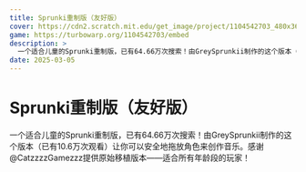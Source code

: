 ```yaml
---
title: Sprunki重制版（友好版）
cover: https://cdn2.scratch.mit.edu/get_image/project/1104542703_480x360.png
game: https://turbowarp.org/1104542703/embed
description: >
  一个适合儿童的Sprunki重制版，已有64.66万次搜索！由GreySprunkii制作的这个版本（已有10.6万次观看）让你可以安全地拖放角色来创作音乐。感谢@CatzzzzGamezzz提供原始移植版本——适合所有年龄段的玩家！
date: 2025-03-05
---
```


# Sprunki重制版（友好版）

一个适合儿童的Sprunki重制版，已有64.66万次搜索！由GreySprunkii制作的这个版本（已有10.6万次观看）让你可以安全地拖放角色来创作音乐。感谢@CatzzzzGamezzz提供原始移植版本——适合所有年龄段的玩家！
